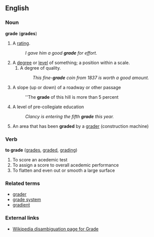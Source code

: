==English==
===Noun===
'''grade''' ('''grades''')

# A [[rating]].
#: ''I gave him a good '''grade''' for effort.''
# A [[degree]] or [[level]] of something; a position within a scale.
## A degree of quality.
##: ''This fine-'''grade''' coin from 1837 is worth a good amount.''
# A slope (up or down) of a roadway or other passage
#: ''The '''grade''' of this hill is more than 5 percent
# A level of pre-collegiate education
#: ''Clancy is entering the fifth '''grade''' this year.''
# An area that has been '''graded''' by a [[grader]] (construction machine)

===Verb===
'''to grade''' ([[grades]], [[graded]], [[grading]])

#To score an acedemic test
#To assign a score to overall acedemic performance
#To flatten and even out or smooth a large surface

===Related terms===
*[[grader]]
*[[grade system]]
*[[gradient]]

===External links===
*[[w:grade|Wikipedia disambiguation page for Grade]]